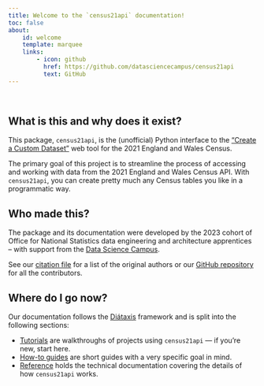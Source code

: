 ```yaml
---
title: Welcome to the `census21api` documentation!
toc: false
about:
    id: welcome
    template: marquee
    links:
        - icon: github
          href: https://github.com/datasciencecampus/census21api
          text: GitHub
---
```


<br>

:::{#welcome}

## What is this and why does it exist?

This package, `census21api`, is the (unofficial) Python interface to the
["Create a Custom Dataset"](https://www.ons.gov.uk/datasets/create) web tool
for the 2021 England and Wales Census.

The primary goal of this project is to streamline the process of accessing and
working with data from the 2021 England and Wales Census API. With
`census21api`, you can create pretty much any Census tables you like in a
programmatic way.

## Who made this?

The package and its documentation were developed by the 2023 cohort of Office
for National Statistics data engineering and architecture apprentices -- with
support from the [Data Science Campus](https://datasciencecampus.ons.gov.uk).

See our [citation file](https://github.com/datasciencecampus/census21api/blob/main/CITATION.cff)
for a list of the original authors or our
[GitHub repository](https://github.com/datasciencecampus/census21api/graphs/contributors) 
for all the contributors.

## Where do I go now?

Our documentation follows the [Diátaxis](https://diataxis.fr/) framework and is
split into the following sections:

- [Tutorials](docs/tutorials/index.qmd) are walkthroughs of projects using
  `census21api` --- if you're new, start here.
- [How-to guides](docs/how-to-guides/index.qmd) are short guides with a very
  specific goal in mind.
- [Reference](docs/reference/index.qmd) holds the technical documentation
  covering the details of how `census21api` works.

:::
